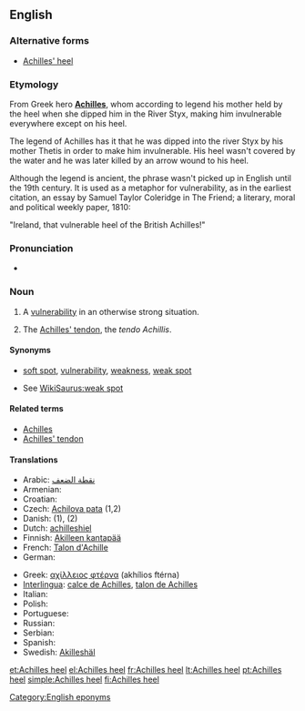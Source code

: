 ==English==
{{wikipedia}}

===Alternative forms===
* [[Achilles' heel]]

===Etymology===
From Greek hero '''[[Achilles]]''', whom according to legend his mother held by the heel when she dipped him in the River Styx, making him invulnerable everywhere except on his heel.

The legend of Achilles has it that he was dipped into the river Styx by his mother Thetis in order to make him invulnerable. His heel wasn't covered by the water and he was later killed by an arrow wound to his heel.

Although the legend is ancient, the phrase wasn't picked up in English until the 19th century. It is used as a metaphor for vulnerability, as in the earliest citation, an essay by Samuel Taylor Coleridge in The Friend; a literary, moral and political weekly paper, 1810:

"Ireland, that vulnerable heel of the British Achilles!"

===Pronunciation===
* {{a|UK|US}} {{IPA|/əˌkɪl.iːz ˈhiːl/}}

===Noun===
{{en-noun|sg=[[Achilles]] [[heel]]}}

# A [[vulnerability]] in an otherwise strong situation.
# {{anatomy}} The [[Achilles' tendon]], the ''tendo Achillis''.

====Synonyms====
* {{sense|vulnerability}} [[soft spot]], [[vulnerability]], [[weakness]], [[weak spot]]
* See [[WikiSaurus:weak spot]]

====Related terms====
* [[Achilles]]
* [[Achilles' tendon]]

====Translations====
{{trans-top|vulnerability in an otherwise strong situation}}
* Arabic: [[نقطة الضعف]]
* Armenian: {{t-|hy|աքիլեսյան գարշապար|tr=ak’ilesyan garšapar}}
* Croatian: {{t-|hr|Ahilova peta|f}}
* Czech: [[Achilova pata]] {{f}} (1,2)
* Danish: {{t+|da|akilleshæl|c}} (1), {{t-|da|akillessene|c}} (2)
* Dutch: [[achilleshiel]]
* Finnish: [[Akilleen kantapää]]
* French: [[Talon d'Achille]]
* German: {{t+|de|Achillesferse|f}}
{{trans-mid}}
* Greek: [[αχίλλειος φτέρνα]] (akhílios ftérna) {{f}}
* [[Interlingua]]: [[calce de Achilles]], [[talon de Achilles]]
* Italian: {{t|it|tallone di Achille}}
* Polish: {{t+|pl|pięta Achillesa|f}}
* Portuguese: {{t+|pt|calcanhar de Aquiles|m}}
* Russian: {{t+|ru|Ахиллесова пята|f|tr=aχillésova p'atá}}
* Serbian: {{t|sr|Ахилова пета|f|tr=Ahilova peta|sc=Cyrl}}
* Spanish: {{t-|es|talón de Aquiles}}
* Swedish: [[Akilleshäl]] {{c}}
{{trans-bottom}}

{{trans-see|Achilles' tendon}}

[[Category:English eponyms]]

[[et:Achilles heel]]
[[el:Achilles heel]]
[[fr:Achilles heel]]
[[lt:Achilles heel]]
[[pt:Achilles heel]]
[[simple:Achilles heel]]
[[fi:Achilles heel]]